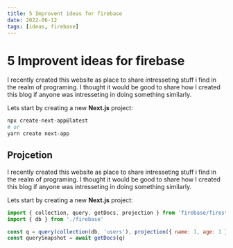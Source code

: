 ```yaml
---
title: 5 Improvent ideas for firebase
date: 2022-06-12
tags: [ideas, firebase]
---
```


# 5 Improvent ideas for firebase

I recently created this website as place to share intresseting stuff i find in the realm of programing. I thought it would be good to share how I created this blog if anyone was intresseting in doing something similarly.

Lets start by creating a new **Next.js** project:

```bash
npx create-next-app@latest
# or
yarn create next-app
```

## Projcetion

I recently created this website as place to share intresseting stuff i find in the realm of programing. I thought it would be good to share how I created this blog if anyone was intresseting in doing something similarly.

Lets start by creating a new **Next.js** project:

```js
import { collection, query, getDocs, projection } from 'firebase/firestore'
import { db } from './firebase'

const q = query(collection(db, 'users'), projection({ name: 1, age: 1 }))
const querySnapshot = await getDocs(q)
```
